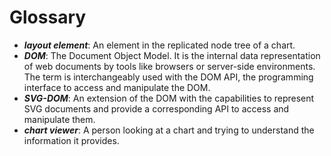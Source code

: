 
<Meta title='Glossary'/>

# Glossary

- **_layout element_**: An element in the replicated node tree of a chart.
- **_DOM_**: The Document Object Model. It is the internal data representation
  of web documents by tools like browsers or server-side environments.
  The term is interchangeably used with the DOM API, the programming interface
  to access and manipulate the DOM.
- **_SVG-DOM_**: An extension of the DOM with the capabilities to represent
  SVG documents and provide a corresponding API to access and manipulate them.
- **_chart viewer_**: A person looking at a chart and trying to understand
  the information it provides.
